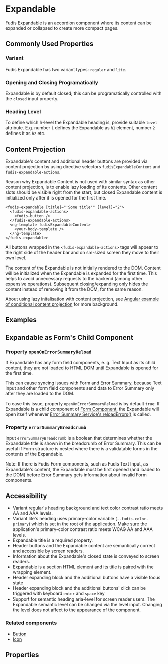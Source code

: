 
<Meta title="Components/Expandable" />

# Expandable

Fudis Expandable is an accordion component where its content can be expanded or collapsed to create more compact pages.

## Commonly Used Properties

### Variant

Fudis Expandable has two variant types: `regular` and `lite`.

### Opening and Closing Programatically

Expandable is by default closed; this can be programatically controlled with the `closed` input property.

### Heading Level

To define which h-level the Expandable heading is, provide suitable `level` attribute. E.g. number `1` defines the Expandable as `h1` element, number `2` defines it as `h2` etc.

## Content Projection

Expandable's content and additional header buttons are provided via content projection by using directive selectors `fudisExpandableContent` and `fudis-expandable-actions`.

Reason why Expandable Content is not used with similar syntax as other content projection, is to enable lazy loading of its contents. Other content slots should be visible right from the start, but closed Expandable content is initialized only after it is opened for the first time.

```
<fudis-expandable [title]="'Some title'" [level]="2">
  <fudis-expandable-actions>
    <fudis-button />
  </fudis-expandable-actions>
  <ng-template fudisExpandableContent>
    <your-body-template />
  </ng-template>
</fudis-expandable>
```

All buttons wrapped in the `<fudis-expandable-actions>` tags will appear to the right side of the header bar and on sm-sized screen they move to their own level.

The content of the Expandable is not initially rendered to the DOM. Content will be initialized when the Expandable is expanded for the first time. This helps to avoid unnecessary requests to the backend (among other expensive operations). Subsequent closing/expanding only hides the content instead of removing it from the DOM, for the same reason.

About using lazy initalisation with content projection, see [Angular example of conditional content projection](https://angular.io/guide/content-projection#conditional-content-projection) for more background.

## Examples

<Canvas of={ExpandableStories.AllVariants} />

## Expandable as Form's Child Component

### Property `openOnErrorSummaryReload`

If Expandable has any form field components, e. g. Text Input as its child content, they are not loaded to HTML DOM until Expandable is opened for the first time.

This can cause syncing issues with Form and Error Summary, because Text Input and other form field components send data to Error Summary only after they are loaded to the DOM.

To ease this issue, property `openOnErrorSummaryReload` is by default `true`: If Expandable is a child component of [Form Component](/docs/components-form-form--documentation), the Expandable will open itself whenever [Error Summary Service's reloadErrors()](/docs/services-error-summary--documentation#reload-errors) is called.

### Property `errorSummaryBreadcrumb`

Input `errorSummaryBreadcrumb` is a boolean that determines whether the Expandable title is shown in the breadcrumb of Error Summary. This can be useful if Form structure is nested where there is a validatable forms in the contents of the Expandable.

Note: If there is Fudis Form components, such as Fudis Text Input, as Expandable's content, the Expandable must be first opened (and loaded to the DOM) before Error Summary gets information about invalid Form components.

## Accessibility

- Variant regular's heading background and text color contrast ratio meets AA and AAA levels.
- Variant lite's heading uses primary-color variable (`--fudis-color-primary`) which is set in the root of the application. Make sure the application's primary-color contrast ratio meets WCAG AA and AAA levels.
- Expandable title is a required property.
- Header buttons and the Expandable content are semantically correct and accessible by screen readers.
- Information about the Expandable's closed state is conveyed to screen readers.
- Expandable is a section HTML element and its title is paired with the wrapping element.
- Header expanding block and the additional buttons have a visible focus state
- Header expanding block and the additional buttons' click can be triggered with keyboard <code>enter</code> and <code>space</code> key
- Support for semantic heading aria-level for screen reader users. The Expandable semantic level can be changed via the level input. Changing the level does not affect to the appearance of the component.

### Related components

- [Button](/docs/components-icon--documentation)
- [Icon](/docs/components-icon--documentation)

## Properties

<ArgTypes of={ExpandableComponent} exclude={expandableExclude} />
